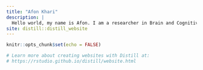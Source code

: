 ```yaml
---
title: "Afon Khari"
description: |
  Hello world, my name is Afon. I am a researcher in Brain and Cognitive Sciences!
site: distill::distill_website
---
```


```r
knitr::opts_chunk$set(echo = FALSE)

# Learn more about creating websites with Distill at:
# https://rstudio.github.io/distill/website.html

```

